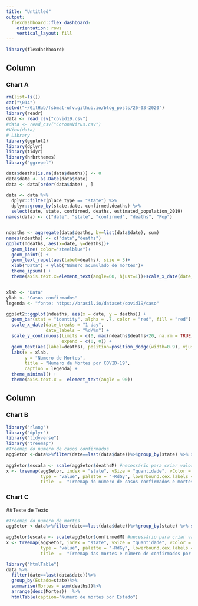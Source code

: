 ```yaml
---
title: "Untitled"
output: 
  flexdashboard::flex_dashboard:
    orientation: rows
    vertical_layout: fill
---
```


```r
library(flexdashboard)
```

Column {data-width=650}
-----------------------------------------------------------------------

### Chart A

```r
rm(list=ls())
cat("\014")
setwd("~/GitHub/fsbmat-ufv.github.io/blog_posts/26-03-2020")
library(readr)
data <- read_csv("covid19.csv")
#data <- read_csv("CoronaVirus.csv")
#View(data)
# Library
library(ggplot2)
library(dplyr)
library(tidyr)
library(hrbrthemes)
library("ggrepel")

data$deaths[is.na(data$deaths)] <- 0
data$date <- as.Date(data$date)
data <- data[order(data$date) , ]

data <- data %>%
  dplyr::filter(place_type == "state") %>%
  dplyr::group_by(state,date, confirmed,deaths) %>% 
  select(date, state, confirmed, deaths, estimated_population_2019)
names(data) <- c("date", "state", "confirmed", "deaths", "Pop")


ndeaths <- aggregate(data$deaths, by=list(data$date), sum)
names(ndeaths) <- c("date","deaths")
ggplot(ndeaths, aes(x=date, y=deaths))+
  geom_line( color="steelblue")+ 
  geom_point() + 
  geom_text_repel(aes(label=deaths), size = 3)+
  xlab("Data") + ylab("Número acumulado de mortes")+
  theme_ipsum() +
  theme(axis.text.x=element_text(angle=60, hjust=1))+scale_x_date(date_breaks = "2 day", date_labels = "%d %b")


xlab <- "Data"
ylab <- "Casos confirmados"
legenda <- "fonte: https://brasil.io/dataset/covid19/caso"

ggplot2::ggplot(ndeaths, aes(x = date, y = deaths)) +
  geom_bar(stat = "identity", alpha = .7, color = "red", fill = "red") +
  scale_x_date(date_breaks = "1 day",
               date_labels = "%d/%m") +
  scale_y_continuous(limits = c(0, max(ndeaths$deaths+20, na.rm = TRUE) + 3),
                     expand = c(0, 0)) +
  geom_text(aes(label=deaths), position=position_dodge(width=0.9), vjust=-0.25) +
  labs(x = xlab,
       y = "Numero de Mortes",
       title = "Numero de Mortes por COVID-19",
       caption = legenda) +
  theme_minimal() +
  theme(axis.text.x =  element_text(angle = 90))

```

Column {data-width=350}
-----------------------------------------------------------------------

### Chart B

```r
library("rlang")
library("dplyr")
library("tidyverse")
library("treemap")
#Treemap do numero de casos confirmados
aggSetor <-data%>%filter(date==last(data$date))%>%group_by(state) %>% summarise(quantidade = sum(confirmed), 
                                                                             deathsM = mean(deaths))
aggSetor$escala <- scale(aggSetor$deathsM) #necessário para criar valores negativos para deixar as disparidades mais evidentes
x <- treemap(aggSetor, index = "state", vSize = "quantidade", vColor = "escala",
             type = "value", palette = "-RdGy", lowerbound.cex.labels = 0.3,
             title  =  "Treemap do número de casos confirmados e mortes por Estado")

```

### Chart C

##Teste de Texto

```r
#Treemap do numero de mortes
aggSetor <-data%>%filter(date==last(data$date))%>%group_by(state) %>% summarise(quantidade = sum(deaths), 
                                                                                confirmedM = mean(confirmed))
aggSetor$escala <- scale(aggSetor$confirmedM) #necessário para criar valores negativos para deixar as disparidades mais evidentes
x <- treemap(aggSetor, index = "state", vSize = "quantidade", vColor = "escala",
             type = "value", palette = "-RdGy", lowerbound.cex.labels = 0.3,
             title  =  "Treemap das mortes e número de confirmados por Estado")

library("htmlTable")
data %>% 
  filter(date==last(data$date))%>% 
  group_by(Estado=state)%>% 
  summarise(Mortes = sum(deaths))%>%
  arrange(desc(Mortes))  %>% 
  htmlTable(caption="Numero de mortes por Estado")


```

